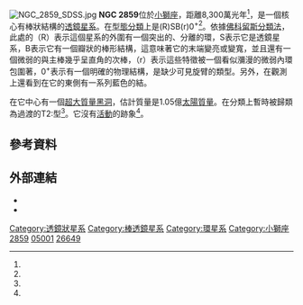 {{Infobox Galaxy
 | name     = [[NGC目錄|NGC]] 2859
 | image    = NGC_2859_HST_9788_14_R814asinhG814logB658n.png
 | caption  = [[哈伯太空望遠鏡|哈伯太空望遠鏡]]拍攝的NGC 2859。
 | epoch    = [[J2000|J2000]]
 | ra       = {{RA|09|24|18.549}}<ref name="ApJ131_1163"/>
 | dec      = {{DEC|+34|30|48.16}}<ref name="ApJ131_1163"/>
 | type     = (R)SB(r)0<sup>+</sup><ref name="Buta2007"/>
 | dist_ly  = {{nowrap|82.8 [[光年|Mly]] (25.4 [[秒差距|Mpc]])}}<ref name="MNRAS415_3_2158"/>
 | z        = 1687 ± 8 km/[[秒|s]]<ref name="ned" />
 | appmag_v = 11.8<ref name="ned" />
 | size_v   = {{nowrap|4′.3 × 3′.8}}<ref name="ned" />
 | constellation name = [[小獅座|小獅座]]
 | notes    = 雙棒
 | names    = [[Uppsala_General_Catalogue|UGC]] 5001, [[Principal_Galaxies_Catalogue|PGC]] 26649<ref name="ned" />
}}
[[Image:NGC_2859_SDSS.jpg|thumb]]
'''NGC 2859'''位於[[小獅座|小獅座]]，距離8,300萬光年<ref name="MNRAS415_3_2158"/>，是一個核心有棒狀結構的[[透鏡狀星系|透鏡星系]]。在[[星系型態分類|型態分類]]上是(R)SB(r)0<sup>+</sup><ref name="Buta2007"/>。依據[[佛科留斯系統|佛科留斯分類法]]，此處的（R）表示這個星系的外圍有一個突出的、分離的環，S表示它是透鏡星系，B表示它有一個瓣狀的棒形結構，這意味著它的末端變亮或變寬，並且還有一個微弱的與主棒幾乎呈直角的次棒，（r）表示這些特徵被一個看似瀰漫的微弱內環包圍著，0<sup>+</sup>表示有一個明確的物理結構，是缺少可見旋臂的類型。另外，在觀測上還看到在它的東側有一系列藍色的結。

在它中心有一個[[超大質量黑洞|超大質量黑洞]]，估計質量是1.05億[[太陽質量|太陽質量]]。在分類上暫時被歸類為過渡的T2:型<ref name="MNRAS415_3_2158"/>。它沒有[[活躍星系核|活動]]的跡象<ref name="MNRAS431_3_2397"/>。

== 參考資料 ==
{{reflist|refs=
<ref name="ned">{{cite web
 |work         = NASA/IPAC Extragalactic Database
 |title        = Results for NGC 2859
 |author       = Jet Propulsion Laboratory, California Institute of Technology
 |publisher    = National Aeronautics and Space Administration
 |url          = http://ned.ipac.caltech.edu/cgi-bin/objsearch?objname=NGC+2859&extend=no&hconst=73&omegam=0.27&omegav=0.73&corr_z=1&out_csys=Equatorial&out_equinox=J2000.0&obj_sort=RA+or+Longitude&of=pre_text&zv_breaker=30000.0&list_limit=5&img_stamp=YES
 |accessdate   = 2006-11-21
 |archive-date = 2018-10-11
 |archive-url  = https://web.archive.org/web/20181011214912/http://ned.ipac.caltech.edu/cgi-bin/objsearch?objname=NGC+2859&extend=no&hconst=73&omegam=0.27&omegav=0.73&corr_z=1&out_csys=Equatorial&out_equinox=J2000.0&obj_sort=RA+or+Longitude&of=pre_text&zv_breaker=30000.0&list_limit=5&img_stamp=YES
 |dead-url     = no
}}</ref>

<ref name="Buta2007">{{Citation
 |first1       = Ronald J.
 |last1        = Buta
 |first2       = Harold G.
 |last2        = Corwin
 |first3       = Stephen C.
 |last3        = Odewahn
 |title        = Atlas of Galaxies
 |publisher    = [[Cambridge_University_Press|Cambridge University Press]]
 |page         = 118
 |year         = 2007
 |isbn         = 978-0521820486
 |url          = https://books.google.com/books?id=g-P7dCbB5MEC&pg=PA116
 |postscript   = .
 |accessdate   = 2020-10-02
 |archive-date = 2020-01-25
 |archive-url  = https://web.archive.org/web/20200125005640/https://books.google.com/books?id=g-P7dCbB5MEC&pg=PA116
 |dead-url     = no
}}</ref>

<ref name="MNRAS415_3_2158">{{Citation
 | last1   = Richings
 | first1  = A. J.
 | last2   = Uttley
 | first2  = P.
 | last3   = Körding
 | first3  = E.
 | display-authors = 1
 | title   = The connection between radio loudness and central surface brightness profiles in optically selected low-luminosity active galaxies
 | journal = [[Monthly_Notices_of_the_Royal_Astronomical_Society|Monthly Notices of the Royal Astronomical Society]]
 | volume  = 415
 | issue   = 3
 | pages   = 2158–2172
 |date=August 2011
 | doi     = 10.1111/j.1365-2966.2011.18845.x
 | bibcode = 2011MNRAS.415.2158R
 | postscript = .
|arxiv = 1104.1053 }}</ref>

<ref name="MNRAS431_3_2397">{{Citation
 | last1   = de Lorenzo-Cáceres
 | first1  = A.
 | last2   = Falcón-Barroso
 | first2  = J.
 | last3   = Vazdekis
 | first3  = A.
 | display-authors = 1
 | title   = Distinct stellar populations in the inner bars of double-barred galaxies
 | journal = Monthly Notices of the Royal Astronomical Society
 | volume  = 431
 | issue   = 3
 | pages   = 2397–2418 
 |date=May 2013
 | arxiv   = 1302.5701
 | doi     = 10.1093/mnras/stt334
 | bibcode = 2013MNRAS.431.2397D
 | postscript = .
}}</ref>

<ref name="ApJ131_1163">{{Citation
 | first1 = M. F. | last1 = Skrutskie | first2 = R. M. | last2 = Cutri
 | first3 = R. | last3 = Stiening | first4 = M. D. | last4 = Weinberg
 | first5 = S. | last5 = Schneider | first6 = J. M. | last6 = Carpenter
 | first7 = C. | last7 = Beichman | first8 = R. | last8 = Capps
 | first9 = T. | last9 = Chester | first10 = J. | last10 = Elias
 | first11 = J. | last11 = Huchra | first12 = J. | last12 = Liebert
 | first13 = C. | last13 = Lonsdale | first14 = D. G. | last14 = Monet
 | first15 = S. | last15 = Price | first16 = P. | last16 = Seitzer
 | first17 = T. | last17 = Jarrett | first18 = J. D. | last18 = Kirkpatrick
 | first19 = J. E. | last19 = Gizis | first20 = E. | last20 = Howard
 | first21 = T. | last21 = Evans | first22 = J. | last22 = Fowler
 | first23 = L. | last23 = Fullmer | first24 = R. | last24 = Hurt
 | first25 = R. | last25 = Light | first26 = E. L. | last26 = Kopan
 | first27 = K. A. | last27 = Marsh | first28 = H. L. | last28 = McCallon
 | first29 = R. | last29 = Tam | first30 = S. | last30 = Van Dyk
 | first31 = S. | last31 = Wheelock | display-authors = 1
 | title   = The Two Micron All Sky Survey (2MASS)
 | journal = The Astronomical Journal
 | volume  = 131
 | issue   = 2
 | pages   = 1163–1183
 |date=February 2006
 | doi     = 10.1086/498708
 | bibcode = 2006AJ....131.1163S
 | postscript = .
| doi-access = free }}</ref>
}}

== 外部連結 ==
*{{commonscat-inline}}
*{{WikiSky}}

{{Ngc30}}
{{小獅座}}
{{Sky|09|24|18.549|+|34|30|48.16|83000000}}


[[Category:透鏡狀星系|Category:透鏡狀星系]]
[[Category:棒透鏡星系|Category:棒透鏡星系]]
[[Category:環星系|Category:環星系]]
[[Category:小獅座|Category:小獅座]]
[[Category:NGC天體|2859]]
[[Category:UGC天體|05001]]
[[Category:PGC天體|26649]]